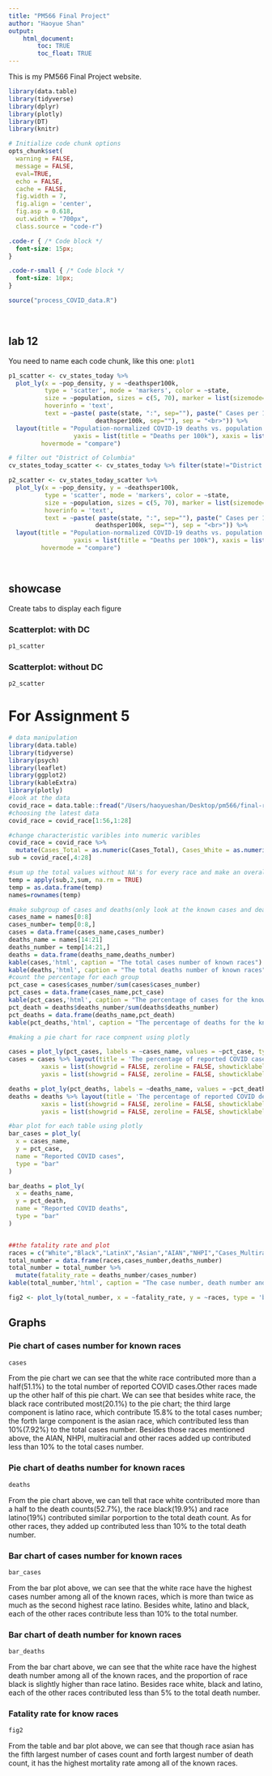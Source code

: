 ```yaml
---
title: "PM566 Final Project"
author: "Haoyue Shan"
output: 
    html_document:
        toc: TRUE
        toc_float: TRUE
---
```


This is my PM566 Final Project website.

```r

library(data.table)
library(tidyverse)
library(dplyr)
library(plotly)
library(DT)
library(knitr)

# Initialize code chunk options
opts_chunk$set(
  warning = FALSE,
  message = FALSE,
  eval=TRUE,
  echo = FALSE,
  cache = FALSE,
  fig.width = 7, 
  fig.align = 'center',
  fig.asp = 0.618,
  out.width = "700px",
  class.source = "code-r")
```

```css
.code-r { /* Code block */
  font-size: 15px;
}

.code-r-small { /* Code block */
  font-size: 10px;
}
```
```r
source("process_COVID_data.R")
```

<br>

## lab 12 
You need to name each code chunk, like this one: `plot1`
```r

p1_scatter <- cv_states_today %>% 
  plot_ly(x = ~pop_density, y = ~deathsper100k,
          type = 'scatter', mode = 'markers', color = ~state,
          size = ~population, sizes = c(5, 70), marker = list(sizemode='diameter', opacity=0.5),
          hoverinfo = 'text',
          text = ~paste( paste(state, ":", sep=""), paste(" Cases per 100k: ", per100k, sep="") , paste(" Deaths per 100k: ",
                        deathsper100k, sep=""), sep = "<br>")) %>%
  layout(title = "Population-normalized COVID-19 deaths vs. population density",
                  yaxis = list(title = "Deaths per 100k"), xaxis = list(title = "Population Density"),
         hovermode = "compare")

# filter out "District of Columbia"
cv_states_today_scatter <- cv_states_today %>% filter(state!="District of Columbia")

p2_scatter <- cv_states_today_scatter %>% 
  plot_ly(x = ~pop_density, y = ~deathsper100k,
          type = 'scatter', mode = 'markers', color = ~state,
          size = ~population, sizes = c(5, 70), marker = list(sizemode='diameter', opacity=0.5),
          hoverinfo = 'text',
          text = ~paste( paste(state, ":", sep=""), paste(" Cases per 100k: ", per100k, sep="") , paste(" Deaths per 100k: ",
                        deathsper100k, sep=""), sep = "<br>")) %>%
  layout(title = "Population-normalized COVID-19 deaths vs. population density",
                  yaxis = list(title = "Deaths per 100k"), xaxis = list(title = "Population Density"),
         hovermode = "compare")
```

<br>

## showcase {.tabset}

Create tabs to display each figure

### Scatterplot: with DC

```r
p1_scatter
```

### Scatterplot: without DC

```r
p2_scatter
```

## {-}






# For Assignment 5
```r
# data manipulation
library(data.table)
library(tidyverse) 
library(psych)
library(leaflet)
library(ggplot2)
library(kableExtra)
library(plotly)
#look at the data
covid_race = data.table::fread("/Users/haoyueshan/Desktop/pm566/final-redo/data/Race-Data-updated.csv")
#choosing the latest data 
covid_race = covid_race[1:56,1:28]

#change characteristic varibles into numeric varibles
covid_race = covid_race %>% 
  mutate(Cases_Total = as.numeric(Cases_Total), Cases_White = as.numeric(Cases_White), Cases_Ethnicity_Unknown = as.numeric(Cases_Ethnicity_Unknown))
sub = covid_race[,4:28]

#sum up the total values without NA's for every race and make an overall barplot
temp = apply(sub,2,sum, na.rm = TRUE)
temp = as.data.frame(temp)
names=rownames(temp)

#make subgroup of cases and deaths(only look at the known cases and deaths)
cases_name = names[0:8]
cases_number= temp[0:8,]
cases = data.frame(cases_name,cases_number)
deaths_name = names[14:21]
deaths_number = temp[14:21,]
deaths = data.frame(deaths_name,deaths_number)
kable(cases,'html', caption = "The total cases number of known races")
kable(deaths,'html', caption = "The total deaths number of known races")
#count the percentage for each group 
pct_case = cases$cases_number/sum(cases$cases_number)
pct_cases = data.frame(cases_name,pct_case)
kable(pct_cases,'html', caption = "The percentage of cases for the known races")
pct_death = deaths$deaths_number/sum(deaths$deaths_number)
pct_deaths = data.frame(deaths_name,pct_death)
kable(pct_deaths,'html', caption = "The percentage of deaths for the known races")

#making a pie chart for race compnent using plotly 

cases = plot_ly(pct_cases, labels = ~cases_name, values = ~pct_case, type = 'pie')
cases = cases %>% layout(title = 'The percentage of reported COVID cases for each known races',
         xaxis = list(showgrid = FALSE, zeroline = FALSE, showticklabels = FALSE),
         yaxis = list(showgrid = FALSE, zeroline = FALSE, showticklabels = FALSE))

deaths = plot_ly(pct_deaths, labels = ~deaths_name, values = ~pct_death, type = 'pie')
deaths = deaths %>% layout(title = 'The percentage of reported COVID deaths for each known races',
         xaxis = list(showgrid = FALSE, zeroline = FALSE, showticklabels = FALSE),
         yaxis = list(showgrid = FALSE, zeroline = FALSE, showticklabels = FALSE))

#bar plot for each table using plotly
bar_cases = plot_ly(
  x = cases_name,
  y = pct_case,
  name = "Reported COVID cases",
  type = "bar"
)

bar_deaths = plot_ly(
  x = deaths_name,
  y = pct_death,
  name = "Reported COVID deaths",
  type = "bar"
)


##the fatality rate and plot
races = c("White","Black","LatinX","Asian","AIAN","NHPI","Cases_Multiracial","Cases_Other")
total_number = data.frame(races,cases_number,deaths_number)
total_number = total_number %>%
  mutate(fatality_rate = deaths_number/cases_number)
kable(total_number,'html', caption = "The case number, death number and fatality rate for each race")

fig2 <- plot_ly(total_number, x = ~fatality_rate, y = ~races, type = 'bar', orientation = 'h', marker = list(color = 'rgba(246, 78, 139, 0.6)'))
```

## Graphs {.tabset}

### Pie chart of cases number for known races 
```r
cases
```
From the pie chart we can see that the white race contributed more than a half(51.1%) to the total number of reported COVID cases.Other races made up the other half of this pie chart. We can see that besides white race, the black race contributed most(20.1%) to the pie chart; the third large component is latino race, which contribute 15.8% to the total cases number; the forth large component is the asian race, which contributed less than 10%(7.92%) to the total cases number. Besides those races mentioned above, the AIAN, NHPI, multiracial and other races added up contributed less than 10% to the total cases number. 

### Pie chart of deaths number for known races
```r
deaths
```

From the pie chart above, we can tell that race white contributed more than a half to the death counts(52.7%), the race black(19.9%) and race latino(19%) contributed similar porportion to the total death count. As for other races, they added up contributed less than 10% to the total death number. 


### Bar chart of cases number for known races
```r
bar_cases
```
From the bar plot above, we can see that the white race have the highest cases number among all of the known races, which is more than twice as much as the second highest race latino.  Besides white, latino and black, each of the other races contribute less than 10% to the total number.

### Bar chart of death number for known races
```r
bar_deaths
```
From the bar chart above, we can see that the white race have the highest death number among all of the known races, and the proportion of race black is slightly higher than race latino. Besides race white, black and latino, each of the other races contributed less than 5% to the total death number.

### Fatality rate for know races 
```r
fig2
```
From the table and bar plot above, we can see that though race asian has the fifth largest number of cases count and forth largest number of death count, it has the highest mortality rate among all of the known races.

## {-}

<br>



<br>
<br>

